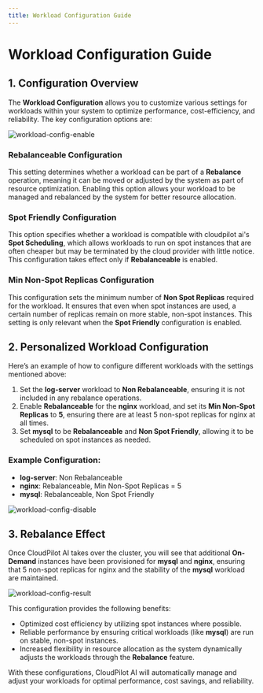 ```yaml
---
title: Workload Configuration Guide
---
```


# Workload Configuration Guide

## 1. Configuration Overview

The **Workload Configuration** allows you to customize various settings for workloads within your system to optimize performance, cost-efficiency, and reliability. The key configuration options are:

![workload-config-enable](./img/workload-config-enable.png)

### Rebalanceable Configuration
This setting determines whether a workload can be part of a **Rebalance** operation, meaning it can be moved or adjusted by the system as part of resource optimization. Enabling this option allows your workload to be managed and rebalanced by the system for better resource allocation.

### Spot Friendly Configuration
This option specifies whether a workload is compatible with cloudpilot ai's **Spot Scheduling**, which allows workloads to run on spot instances that are often cheaper but may be terminated by the cloud provider with little notice. This configuration takes effect only if **Rebalanceable** is enabled.

### Min Non-Spot Replicas Configuration
This configuration sets the minimum number of **Non Spot Replicas** required for the workload. It ensures that even when spot instances are used, a certain number of replicas remain on more stable, non-spot instances. This setting is only relevant when the **Spot Friendly** configuration is enabled.

## 2. Personalized Workload Configuration

Here’s an example of how to configure different workloads with the settings mentioned above:

1. Set the **log-server** workload to **Non Rebalanceable**, ensuring it is not included in any rebalance operations.
2. Enable **Rebalanceable** for the **nginx** workload, and set its **Min Non-Spot Replicas** to **5**, ensuring there are at least 5 non-spot replicas for nginx at all times.
3. Set **mysql** to be **Rebalanceable** and **Non Spot Friendly**, allowing it to be scheduled on spot instances as needed.


### Example Configuration:
- **log-server**: Non Rebalanceable
- **nginx**: Rebalanceable, Min Non-Spot Replicas = 5
- **mysql**: Rebalanceable, Non Spot Friendly

![workload-config-disable](./img/workload-config-disable.png)

## 3. Rebalance Effect

Once CloudPilot AI takes over the cluster, you will see that additional **On-Demand** instances have been provisioned for **mysql** and **nginx**, ensuring that 5 non-spot replicas for nginx and the stability of the **mysql** workload are maintained.

![workload-config-result](./img/workload-config-result.png)

This configuration provides the following benefits:
- Optimized cost efficiency by utilizing spot instances where possible.
- Reliable performance by ensuring critical workloads (like **mysql**) are run on stable, non-spot instances.
- Increased flexibility in resource allocation as the system dynamically adjusts the workloads through the **Rebalance** feature.

With these configurations, CloudPilot AI will automatically manage and adjust your workloads for optimal performance, cost savings, and reliability.